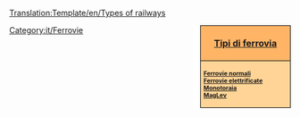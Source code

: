 <noinclude>[[Translation:Template/en/Types of railways]]{{en/-}}</noinclude><div style="float:right; padding-left:12px; background:#ffffff;">
<div style="width:150px; border:1px solid #000000; background:#ffb466; padding:5px; -moz-border-radius-topleft:5px; -moz-border-radius-topright:5px; font-size: 12pt;">
<center><strong><font size="3">[[Main/it/Tipi di ferrovia|Tipi di ferrovia]]</font></strong></center>
</div>
<div style="width:150px;  border:1px solid black; border-top-width: 0px; background:#ffd496; padding:5px; -moz-border-radius-bottomleft:5px; -moz-border-radius-bottomright:8px; font-size: 8pt;">
<strong>
[[Main/it/Ferrovie|Ferrovie normali]]<br/>
[[Main/it/Ferrovie elettrificate|Ferrovie elettrificate]]<br/>
[[Main/it/Monorotaia|Monotoraia]]<br/>
[[Main/it/MagLev|MagLev]]
</strong>
</div>
</div>
<includeonly>[[Category:it/Ferrovie]]</includeonly>
